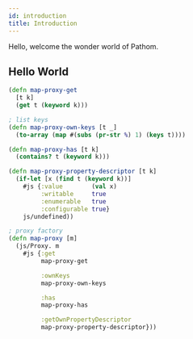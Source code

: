 ```yaml
---
id: introduction
title: Introduction
---
```


Hello, welcome the wonder world of Pathom.

## Hello World

```clojure
(defn map-proxy-get
  [t k]
  (get t (keyword k)))

; list keys
(defn map-proxy-own-keys [t _]
  (to-array (map #(subs (pr-str %) 1) (keys t))))

(defn map-proxy-has [t k]
  (contains? t (keyword k)))

(defn map-proxy-property-descriptor [t k]
  (if-let [x (find t (keyword k))]
    #js {:value        (val x)
         :writable     true
         :enumerable   true
         :configurable true}
    js/undefined))

; proxy factory
(defn map-proxy [m]
  (js/Proxy. m
    #js {:get
         map-proxy-get

         :ownKeys
         map-proxy-own-keys

         :has
         map-proxy-has

         :getOwnPropertyDescriptor
         map-proxy-property-descriptor}))
```
